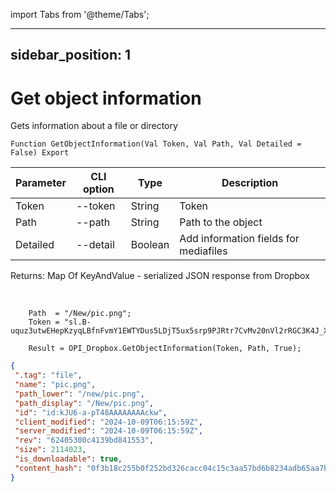﻿import Tabs from '@theme/Tabs';

---
sidebar_position: 1
---

# Get object information
 Gets information about a file or directory



`Function GetObjectInformation(Val Token, Val Path, Val Detailed = False) Export`

  | Parameter | CLI option | Type | Description |
  |-|-|-|-|
  | Token | --token | String | Token |
  | Path | --path | String | Path to the object |
  | Detailed | --detail | Boolean | Add information fields for mediafiles |

  
  Returns:  Map Of KeyAndValue - serialized JSON response from Dropbox

<br/>




```bsl title="Code example"
    Path  = "/New/pic.png";
    Token = "sl.B-uquz3utwEHepKzyqLBfnFvmY1EWTYDus5LDjT5ux5srp9PJRtr7CvMv20nVl2rRGC3K4J_X5...";

    Result = OPI_Dropbox.GetObjectInformation(Token, Path, True);
```
 



```json title="Result"
{
 ".tag": "file",
 "name": "pic.png",
 "path_lower": "/new/pic.png",
 "path_display": "/New/pic.png",
 "id": "id:kJU6-a-pT48AAAAAAAAckw",
 "client_modified": "2024-10-09T06:15:59Z",
 "server_modified": "2024-10-09T06:15:59Z",
 "rev": "62405300c4139bd841553",
 "size": 2114023,
 "is_downloadable": true,
 "content_hash": "0f3b18c255b0f252bd326cacc04c15c3aa57bd6b8234adb65aa7bb2987a65492"
}
```
